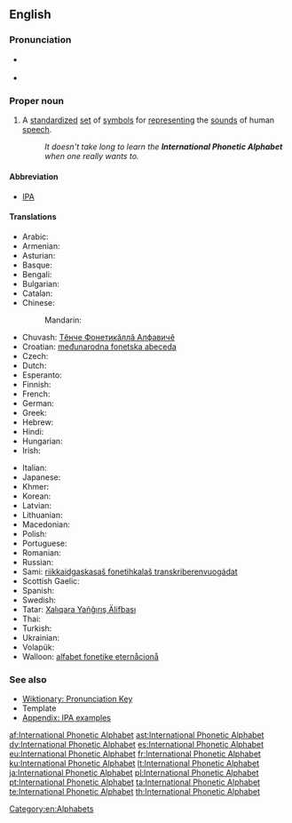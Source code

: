 {{wikipedia}}
==English==

===Pronunciation===
* {{a|UK}} {{IPA|/ˌɪntəˈnæʃənəl fəˈnɛtɪk ˈælfəˌbɛt/|[ˌɪntəˈnæʃənəɫ fəˈnɛtɪk ˈæɫfəˌbɛt]}}
* {{a|US}} {{IPA|/ˌɪntɚˈnæʃənəl fəˈnɛtɪk ˈælfəˌbɛt/|[ˌɪntɚˈnæʃənəɫ fəˈnɛɾɪk ˈæɫfəˌbɛt]}}

===Proper noun===
{{en-proper noun|sg=[[international|International]] [[phonetic|Phonetic]] [[alphabet|Alphabet]]}}

# A [[standardize]]d [[set]] of [[symbol]]s for [[represent]]ing the [[sound]]s of human [[speech]].
#: ''It doesn't take long to learn the '''International Phonetic Alphabet''' when one really wants to.''

====Abbreviation====
* [[IPA]]

====Translations====
{{trans-top|standardized symbols for speech}}
* Arabic: {{t-|ar|ألفبائية صوتية دولية|tr=‘alifba’íyya ʂautíyya daulíyya|f}}
* Armenian: {{t-|hy|Միջազգային Հնչյունական Այբուբեն|tr=Miǰazgayin Hnč‘yunakan Aybuben}}
* Asturian: {{t+|ast|Alfabetu Fonéticu Internacional|m}}
* Basque: {{t-|eu|Nazioarteko Alfabeto Fonetikoa}}
* Bengali: {{t-|bn|আন্তর্জাতিক ধ্বনিমূলক বর্ণমালা}}
* Bulgarian: {{t-|bg|международна фонетична азбука|f}}
* Catalan: {{t-|ca|Alfabet Fonètic Internacional|m}}
* Chinese:
*: Mandarin: {{zh-tsp|國際音標|国际音标|guójì yīnbiāo yīn}}
* Chuvash: [[Тĕнче Фонетикăллă Алфавичĕ]]
* Croatian: [[međunarodna fonetska abeceda]] {{f}}
* Czech: {{t+|cs|mezinárodní fonetická abeceda|f}}
* Dutch: {{t-|nl|Internationaal Fonetisch Alfabet}}
* Esperanto: {{t-|eo|Internacia Fonetika Alfabeto|xs=Esperanto}}
* Finnish: {{t+|fi|kansainvälinen}} {{t+|fi|foneettinen}} {{t+|fi|aakkosto}}
* French: {{t-|fr|Alphabet phonétique international|m}}
* German: {{t+|de|Internationales Phonetisches Alphabet|n}}
* Greek: {{t+|el|Διεθνές Φωνητικό Αλφάβητο|n}}
* Hebrew: {{t-|he|אלפבית פונטי בינלאומי|f}}
* Hindi: {{t-|hi|अन्तर्राष्ट्रीय ध्वन्यात्मक लिपि|xs=Hindi}}
* Hungarian: {{t-|hu|nemzetközi fonetikai ábécé}}
* Irish: {{t-|ga|Aibítir Idirnáisiúnta Foghraíochta|f|alt=An Aibítir Idirnáisiúnta Foghraíochta}}
{{trans-mid}}
* Italian: {{t-|it|alfabeto fonetico internazionale|m}}
* Japanese: {{t-|ja|国際音声記号|tr=kokusai onsei kigō}}
* Khmer: {{t-|km|អក្សរក្រមសព្ទអន្តរជាតិ|tr=ak sor krom sab on tak rak jeat |sc=Khmr}}
* Korean: {{t-|ko|국제 음성 기호|tr=gukje eumseong giho}}
* Latvian: {{t-|lv|starptautiskais fonētiskais alfabēts}}
* Lithuanian: {{t+|lt|tarptautinė fonetinė abėcėlė|f|xs=Lithuanian}}
* Macedonian: {{t-|mk|меѓународна фонетска азбука|f|tr=meǵunárodna fónetska ázbuka}}
* Polish: {{t-|pl|międzynarodowy alfabet fonetyczny|m}}
* Portuguese: {{t-|pt|alfabeto fonético internacional|m}}
* Romanian: {{t-|ro|alfabetul fonetic internațional|n}}
* Russian: {{t-|ru|международный фонетический алфавит|m|tr=meždunaródnyj fonetíčeskij alfavít}}
* Sami: [[riikkaidgaskasaš fonetihkalaš transkriberenvuogádat]]
* Scottish Gaelic: {{t-|gd|Aibidil Fhogharach Eadar-Nàiseanta|f}}
* Spanish: {{t+|es|Alfabeto Fonético Internacional|m}}
* Swedish: {{t-|sv|internationella fonetiska alfabetet}}
* Tatar: [[Xalıqara Yañğırış Älifbası]]
* Thai: {{t-|th|สัทอักษรสากล|tr=sàtàksŏn săagon}}
* Turkish: {{t-|tr|Uluslararası Fonetik Alfabesi}}
* Ukrainian: {{t-|uk|міжнародний фонетичний алфавіт|tr=mižnarodnyj fonetyčnyj alfavit|m}}
* Volapük: {{t+|vo|Lafab Fonetik Bevünetik}}
* Walloon: [[alfabet fonetike eternåcionå]]
{{trans-bottom}}

===See also===
* [[Wiktionary:Pronunciation|Wiktionary: Pronunciation Key]]
* Template {{temp|IPA}}
* [[Wiktionary:IPA pronunciation key|Appendix: IPA examples]]

[[Category:en:Alphabets]]

[[af:International Phonetic Alphabet]]
[[ast:International Phonetic Alphabet]]
[[dv:International Phonetic Alphabet]]
[[es:International Phonetic Alphabet]]
[[eu:International Phonetic Alphabet]]
[[fr:International Phonetic Alphabet]]
[[ku:International Phonetic Alphabet]]
[[lt:International Phonetic Alphabet]]
[[ja:International Phonetic Alphabet]]
[[pl:International Phonetic Alphabet]]
[[pt:International Phonetic Alphabet]]
[[ta:International Phonetic Alphabet]]
[[te:International Phonetic Alphabet]]
[[th:International Phonetic Alphabet]]